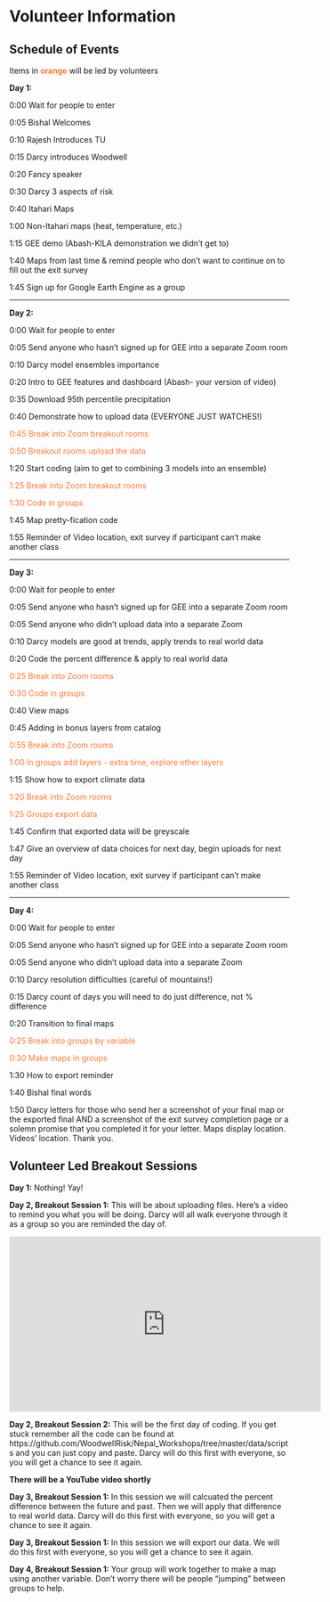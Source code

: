 # Volunteer Information

## Schedule of Events {-}

Items in <span style="color: #FF7733;">**orange**</span> will be led by volunteers

**Day 1:**

0:00	Wait for people to enter

0:05	Bishal Welcomes

0:10	Rajesh Introduces TU

0:15 	Darcy introduces Woodwell

0:20 	Fancy speaker

0:30 	Darcy 3 aspects of risk

0:40	Itahari Maps

1:00 	Non-Itahari maps (heat, temperature, etc.)

1:15	GEE demo (Abash-KILA demonstration we didn't get to)

1:40	Maps from last time & remind people who don’t want to continue on to fill out the exit survey

1:45	Sign up for Google Earth Engine as a group

--------------------------------------------------------------

**Day 2:**

0:00	Wait for people to enter

0:05	Send anyone who hasn’t signed up for GEE into a separate Zoom room

0:10	Darcy model ensembles importance

0:20	Intro to GEE features and dashboard (Abash- your version of video)

0:35 	Download 95th percentile precipitation 

0:40 	Demonstrate how to upload data (EVERYONE JUST WATCHES!) 

<span style="color: #FF7733;">0:45 		Break into Zoom breakout rooms</span>

<span style="color: #FF7733;">0:50 		Breakout rooms upload the data</span>

1:20	Start coding (aim to get to combining 3 models into an ensemble)

<span style="color: #FF7733;">1:25		Break into Zoom breakout rooms</span>

<span style="color: #FF7733;">1:30		Code in groups</span> 

1:45 	Map pretty-fication code

1:55	Reminder of Video location, exit survey if participant can’t make another class

--------------------------------------------------------------

**Day 3:**

0:00	Wait for people to enter

0:05	Send anyone who hasn’t signed up for GEE into a separate Zoom room

0:05 	Send anyone who didn’t upload data into a separate Zoom

0:10	Darcy models are good at trends, apply trends to real world data

0:20	Code the percent difference & apply to real world data

<span style="color: #FF7733;">0:25 		Break into Zoom rooms</span>

<span style="color: #FF7733;">0:30		Code in groups</span> 

0:40 	View maps

0:45 	Adding in bonus layers from catalog 

<span style="color: #FF7733;">0:55		Break into Zoom rooms </span>

<span style="color: #FF7733;">1:00		In groups add layers - extra time, explore other layers</span> 

1:15	Show how to export climate data

<span style="color: #FF7733;">1:20		Break into Zoom rooms </span>

<span style="color: #FF7733;">1:25		Groups export data </span>

1:45	Confirm that exported data will be greyscale

1:47	Give an overview of data choices for next day, begin uploads for next day

1:55	Reminder of Video location, exit survey if participant can’t make another class

--------------------------------------------------------------

**Day 4:**

0:00	Wait for people to enter

0:05	Send anyone who hasn’t signed up for GEE into a separate Zoom room

0:05 	Send anyone who didn’t upload data into a separate Zoom

0:10 	Darcy resolution difficulties (careful of mountains!)

0:15	Darcy count of days you will need to do just difference, not % difference
	
0:20	Transition to final maps
	
<span style="color: #FF7733;">0:25		Break into groups by variable</span>

<span style="color: #FF7733;">0:30 		Make maps in groups</span>

1:30	How to export reminder

1:40	Bishal final words

1:50 	Darcy letters for those who send her a screenshot of your final map or the exported final AND a screenshot of the exit survey completion page or a solemn promise that you completed it for your letter. Maps display location. Videos’ location. Thank you.



## Volunteer Led Breakout Sessions {-}

**Day 1:** Nothing! Yay!

**Day 2, Breakout Session 1:** This will be about uploading files. Here's a video to remind you what you will be doing. Darcy will all walk everyone through it as a group so you are reminded the day of.

<iframe width="560" height="315" src="https://www.youtube.com/embed/_gN7ZIS0oYw" title="YouTube video player" frameborder="0" allow="accelerometer; autoplay; clipboard-write; encrypted-media; gyroscope; picture-in-picture; web-share" allowfullscreen></iframe>

**Day 2, Breakout Session 2:** This will be the first day of coding. If you get stuck remember all the code can be found at https://github.com/WoodwellRisk/Nepal_Workshops/tree/master/data/scripts and you can just copy and paste. Darcy will do this first with everyone, so you will get a chance to see it again.

**There will be a YouTube video shortly**

**Day 3, Breakout Session 1:** In this session we will calcuated the percent difference between the future and past. Then we will apply that difference to real world data. Darcy will do this first with everyone, so you will get a chance to see it again.

**Day 3, Breakout Session 1:** In this session we will export our data. We will do this first with everyone, so you will get a chance to see it again.

**Day 4, Breakout Session 1:** Your group will work together to make a map using another variable. Don't worry there will be people "jumping" between groups to help.





